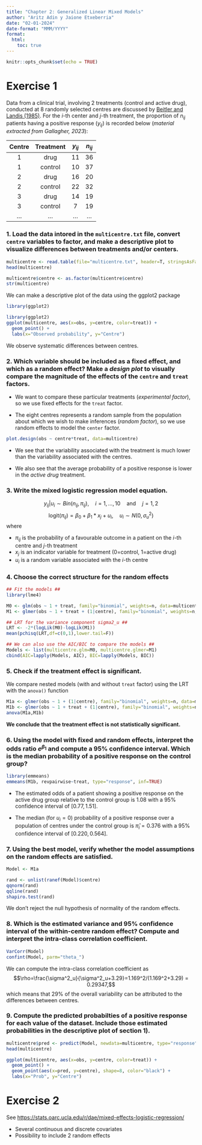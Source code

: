 ```yaml
---
title: "Chapter 2: Generalized Linear Mixed Models"
author: "Aritz Adin y Jaione Etxeberria"
date: "02-01-2024"
date-format: "MMM/YYYY"
format:
  html:
    toc: true
---
```


```r
knitr::opts_chunk$set(echo = TRUE)  
```

# Exercise 1

Data from a clinical trial, involving 2 treatments (control and active drug), conducted at 8 randomly selected centres are discussed by [Beitler and Landis (1985)](https://www.jstor.org/stable/2530970). For the $i$-th center and $j$-th treatment, the proportion of $n_{ij}$ patients having a positive response ($y_{ij}$) is recorded below (*material extracted from Gallagher, 2023*):

| **Centre** | **Treatment** | $y_{ij}$ | $n_{ij}$ |
|:----------:|:-------------:|:--------:|:--------:|
|     1      |     drug      |    11    |    36    |
|     1      |    control    |    10    |    37    |
|     2      |     drug      |    16    |    20    |
|     2      |    control    |    22    |    32    |
|     3      |     drug      |    14    |    19    |
|     3      |    control    |    7     |    19    |
|  $\ldots$  |   $\ldots$    | $\ldots$ | $\ldots$ |

### 1. Load the data intored in the `multicentre.txt` file, convert `centre` variables to factor, and make a descriptive plot to visualize differences between treatments and/or centers.

```r
multicentre <- read.table(file="multicentre.txt", header=T, stringsAsFactors=T)
head(multicentre)

multicentre$centre <- as.factor(multicentre$centre)
str(multicentre)
```
We can make a descriptive plot of the data using the ggplot2 package
```r
library(ggplot2)

library(ggplot2)
ggplot(multicentre, aes(x=obs, y=centre, color=treat)) +
  geom_point() +
  labs(x="Observed probability", y="Centre")
```
We observe systematic differences between centres.

### 2. Which variable should be included as a fixed effect, and which as a random effect? Make a *design plot* to visually compare the magnitude of the effects of the `centre` and `treat` factors. 

- We want to compare these particular treatments (*experimental factor*), so we use fixed effects for the `treat` factor.

- The eight centres represents a random sample from the population about which we wish to make inferences (*random factor*), so we use random effects to model the `center` factor. 

```r
plot.design(obs ~ centre*treat, data=multicentre)
```

- We see that the variability associated with the treatment is much lower than the variability associated with the centres.

- We also see that the average probability of a positive response is lower in the *active drug* treatment.


### 3. Write the mixed logistic regression model equation.

$$y_{ij} | u_i  \sim Bin(n_{ij},\pi_{ij}), \quad i=1,\ldots,10 \quad \mbox{and} \quad j=1,2$$
$$\mbox{logit}(\pi_{ij}) = \beta_0 + \beta_1*x_{j} + u_i, \quad u_i \sim N(0,\sigma_u^2)$$
where

* $\pi_{ij}$ is the probability of a favourable outcome in a patient on the $i$-th centre and $j$-th treatment
* $x_j$ is an indicator variable for treatment (0=control, 1=active drug)
* $u_i$ is a random variable associated with the $i$-th centre

### 4. Choose the correct structure for the random effects

```r
## Fit the models ##
library(lme4)

M0 <- glm(obs ~ 1 + treat, family="binomial", weights=n, data=multicentre)
M1 <- glmer(obs ~ 1 + treat + (1|centre), family="binomial", weights=n, data=multicentre)

## LRT for the variance component sigma2_u ##
LRT <- -2*(logLik(M0)-logLik(M1))
mean(pchisq(LRT,df=c(0,1),lower.tail=F))

## We can also use the AIC/BIC to compare the models ##
Models <- list(multicentre.glm=M0, multicentre.glmer=M1)
cbind(AIC=lapply(Models, AIC), BIC=lapply(Models, BIC))
```

### 5. Check if the treatment effect is significant.

We compare nested models (with and without `treat` factor) using the LRT with the `anova()` function

```r
M1a <- glmer(obs ~ 1 + (1|centre), family="binomial", weights=n, data=multicentre)
M1b <- glmer(obs ~ 1 + treat + (1|centre), family="binomial", weights=n, data=multicentre)
anova(M1a,M1b)
```
**We conclude that the treatment effect is not statistically significant.**

### 6. Using the model with fixed and random effects, interpret the odds ratio $e^{\beta_1}$ and compute a 95% confidence interval. Which is the median probability of a positive response on the control group?

```r
library(emmeans)
emmeans(M1b, revpairwise~treat, type="response", inf=TRUE)
```

* The estimated odds of a patient showing a positive response on the active drug group relative to the control group is 1.08 with a 95% confidence interval of $[0.77, 1.51]$.

* The median (for $u_i=0$) probability of a positive response over a population of centres under the control group is $\hat{\pi}_i=0.376$ with a 95% confidence interval of $[0.220, 0.564]$.

### 7. Using the best model, verify whether the model assumptions on the random effects are satisfied.

```r
Model <- M1a

rand <- unlist(ranef(Model)$centre)
qqnorm(rand)
qqline(rand)
shapiro.test(rand)
```

We don't reject the null hypothesis of normality of the random effects.

### 8. Which is the estimated variance and 95% confidence interval of the within-centre random effect? Compute and interpret the intra-class correlation coefficient.

```r
VarCorr(Model)
confint(Model, parm="theta_")
```

We can compute the intra-class correlation coefficient as
$$\rho=\frac{\sigma^2_u}{\sigma^2_u+3.29}=1.169^2/(1.169^2+3.29) = 0.29347,$$
which means that 29% of the overall variability can be attributed to the differences between centres.

### 9. Compute the predicted probabilties of a positive response for each value of the dataset. Include those estimated probabilities in the descriptive plot of section 1).

```r
multicentre$pred <- predict(Model, newdata=multicentre, type="response")
head(multicentre)

ggplot(multicentre, aes(x=obs, y=centre, color=treat)) +
  geom_point() +
  geom_point(aes(x=pred, y=centre), shape=8, color="black") + 
  labs(x="Prob", y="Centre")
```

# Exercise 2

See [https://stats.oarc.ucla.edu/r/dae/mixed-effects-logistic-regression/](https://stats.oarc.ucla.edu/r/dae/mixed-effects-logistic-regression/)

* Several continuous and discrete covariates
* Possibility to include 2 random effects